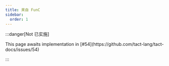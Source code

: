 ```yaml
---
title: 来自 FunC
sidebar:
  order: 1
---
```


:::danger[Not 已实施]

<Callout emoji="🚨">
  This page awaits implementation in [#54](https://github.com/tact-lang/tact-docs/issues/54)
</Callout>

:::
